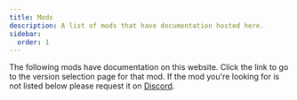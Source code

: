 ```yaml
---
title: Mods
description: A list of mods that have documentation hosted here.
sidebar:
  order: 1
---
```


The following mods have documentation on this website. Click the link to go to the version selection page for that mod.
If the mod you're looking for is not listed below please request it on [Discord](https://discord.darkhax.net).

<CardGrid>
    <ModCard projectId={280510} ref="/mods/attributefix"/>
    <ModCard projectId={228525} ref="/mods/bookshelf"/>
    <ModCard projectId={250419} ref="/mods/enchantment-descriptions"/>
    <ModCard projectId={354339} ref="/mods/open-loader"/>
</CardGrid>